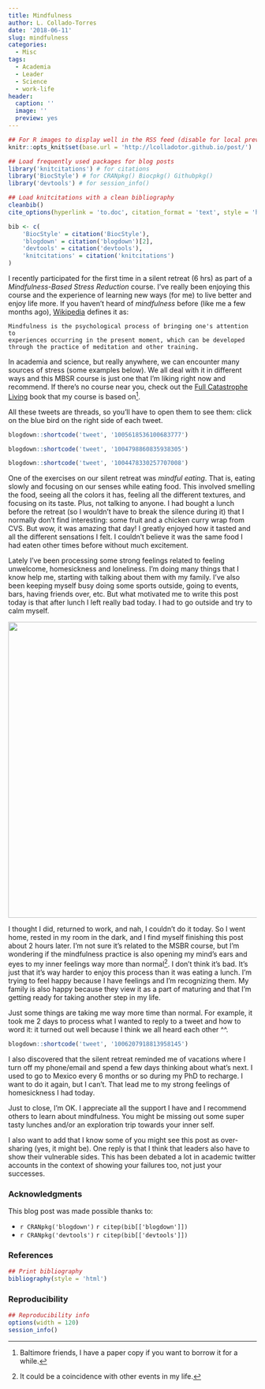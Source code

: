 ```yaml
---
title: Mindfulness
author: L. Collado-Torres
date: '2018-06-11'
slug: mindfulness
categories:
  - Misc
tags:
  - Academia
  - Leader
  - Science
  - work-life
header:
  caption: ''
  image: ''
  preview: yes
---
```


```r
## For R images to display well in the RSS feed (disable for local preview)
knitr::opts_knit$set(base.url = 'http://lcolladotor.github.io/post/')

## Load frequently used packages for blog posts
library('knitcitations') # for citations
library('BiocStyle') # for CRANpkg() Biocpkg() Githubpkg()
library('devtools') # for session_info()

## Load knitcitations with a clean bibliography
cleanbib()
cite_options(hyperlink = 'to.doc', citation_format = 'text', style = 'html')

bib <- c(
    'BiocStyle' = citation('BiocStyle'),
    'blogdown' = citation('blogdown')[2],
    'devtools' = citation('devtools'),
    'knitcitations' = citation('knitcitations')
)
```


I recently participated for the first time in a silent retreat (6 hrs) as part of a _Mindfulness-Based Stress Reduction_ course. I've really been enjoying this course and the experience of learning new ways (for me) to live better and enjoy life more. If you haven't heard of _mindfulness_ before (like me a few months ago), [Wikipedia](https://en.wikipedia.org/wiki/Mindfulness) defines it as:

```
Mindfulness is the psychological process of bringing one's attention to
experiences occurring in the present moment, which can be developed
through the practice of meditation and other training.
```

In academia and science, but really anywhere, we can encounter many sources of stress (some examples below). We all deal with it in different ways and this MBSR course is just one that I'm liking right now and recommend. If there's no course near you, check out the [Full Catastrophe Living](https://www.amazon.com/gp/product/B00C4BA3UK) book that my course is based on^[Baltimore friends, I have a paper copy if you want to borrow it for a while.].

All these tweets are threads, so you'll have to open them to see them: click on the blue bird on the right side of each tweet.

```r
blogdown::shortcode('tweet', '1005618536100683777')
```

```r
blogdown::shortcode('tweet', '1004798860835938305')
```

```r
blogdown::shortcode('tweet', '1004478330257707008')
```

One of the exercises on our silent retreat was _mindful eating_. That is, eating slowly and focusing on our senses while eating food. This involved smelling the food, seeing all the colors it has, feeling all the different textures, and focusing on its taste. Plus, not talking to anyone. I had bought a lunch before the retreat (so I wouldn't have to break the silence during it) that I normally don't find interesting: some fruit and a chicken curry wrap from CVS. But wow, it was amazing that day! I greatly enjoyed how it tasted and all the different sensations I felt. I couldn't believe it was the same food I had eaten other times before without much excitement.

Lately I've been processing some strong feelings related to feeling unwelcome, homesickness and loneliness. I'm doing many things that I know help me, starting with talking about them with my family. I've also been keeping myself busy doing some sports outside, going to events, bars, having friends over, etc. But what motivated me to write this post today is that after lunch I left really bad today. I had to go outside and try to calm myself. 

![](http://lcolladotor.github.io/post/2018-06-11-mindfulness_files/2018-06-11_13.25.34.jpg){width=600px}

I thought I did, returned to work, and nah, I couldn't do it today. So I went home, rested in my room in the dark, and I find myself finishing this post about 2 hours later. I'm not sure it's related to the MSBR course, but I'm wondering if the mindfulness practice is also opening my mind's ears and eyes to my inner feelings way more than normal^[It could be a coincidence with other events in my life.]. I don't think it's bad. It's just that it's way harder to enjoy this process than it was eating a lunch. I'm trying to feel happy because I have feelings and I'm recognizing them. My family is also happy because they view it as a part of maturing and that I'm getting ready for taking another step in my life.

Just some things are taking me way more time than normal. For example, it took me 2 days to process what I wanted to reply to a tweet and how to word it: it turned out well because I think we all heard each other ^^. 

```r
blogdown::shortcode('tweet', '1006207918813958145')
```

I also discovered that the silent retreat reminded me of vacations where I turn off my phone/email and spend a few days thinking about what's next. I used to go to Mexico every 6 months or so during my PhD to recharge. I want to do it again, but I can't. That lead me to my strong feelings of homesickness I had today.

Just to close, I'm OK. I appreciate all the support I have and I recommend others to learn about mindfulness. You might be missing out some super tasty lunches and/or an exploration trip towards your inner self.

I also want to add that I know some of you might see this post as over-sharing (yes, it might be). One reply is that I think that leaders also have to show their vulnerable sides. This has been debated a lot in academic twitter accounts in the context of showing your failures too, not just your successes. 


### Acknowledgments


This blog post was made possible thanks to:

* `r CRANpkg('blogdown')` `r citep(bib[['blogdown']])`
* `r CRANpkg('devtools')` `r citep(bib[['devtools']])`

### References

```r
## Print bibliography
bibliography(style = 'html')
```

### Reproducibility

```r
## Reproducibility info
options(width = 120)
session_info()
```
